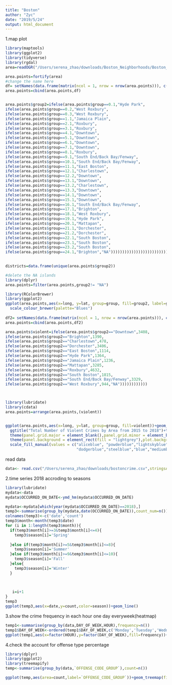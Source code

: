 ```yaml
---
title: "Boston"
author: "Zyc"
date: "2019/5/24"
output: html_document
---
```


1.map plot
```r
library(maptools)
library(ggplot2)
library(tidyverse)
library(rgdal)
area=readOGR("/Users/serena_zhao/downloads/Boston_Neighborhoods/Boston_Neighborhoods.shp")

area.points=fortify(area)
#change the name here
df= setNames(data.frame(matrix(ncol = 1, nrow = nrow(area.points))), c("group2"))
area.points=cbind(area.points,df)


area.points$group2=ifelse(area.points$group==0.1,"Hyde Park",
ifelse(area.points$group==0.2,"West Roxbury",
ifelse(area.points$group==0.3,"West Roxbury",
ifelse(area.points$group==1.1,"Jamaica Plain",
ifelse(area.points$group==2.1,"Roxbury",
ifelse(area.points$group==3.1,"Roxbury",
ifelse(area.points$group==4.1,"Downtown",
ifelse(area.points$group==5.1,"Downtown",
ifelse(area.points$group==6.1,"Downtown",
ifelse(area.points$group==7.1,"Downtown",
ifelse(area.points$group==8.1,"Roxbury",
ifelse(area.points$group==9.1,"South End/Back Bay/Fenway",
ifelse(area.points$group==10.1,"South End/Back Bay/Fenway",
ifelse(area.points$group==11.1,"East Boston",
ifelse(area.points$group==12.1,"Charlestown",
ifelse(area.points$group==12.2,"Downtown",
ifelse(area.points$group==13.1,"Downtown",
ifelse(area.points$group==13.2,"Charlestown",
ifelse(area.points$group==13.3,"Downtown",
ifelse(area.points$group==14.1,"Downtown",
ifelse(area.points$group==15.1,"Downtown",
ifelse(area.points$group==16.1,"South End/Back Bay/Fenway",
ifelse(area.points$group==17.1,"Brighton",
ifelse(area.points$group==18.1,"West Roxbury",
ifelse(area.points$group==19.1,"Hyde Park",
ifelse(area.points$group==20.1,"Mattapan",
ifelse(area.points$group==21.1,"Dorchester",
ifelse(area.points$group==21.2,"Dorchester",
ifelse(area.points$group==22.1,"South Boston",
ifelse(area.points$group==23.1,"South Boston",
ifelse(area.points$group==23.2,"South Boston",
ifelse(area.points$group==24.1,"Brighton","NA"))))))))))))))))))))))))))))))))

                                                                              
districts=data.frame(unique(area.points$group2))

#delete the NA islands
library(dplyr)
area.points=filter(area.points,group2!= "NA")

library(RColorBrewer)
library(ggplot2)
ggplot(area.points,aes(x=long, y=lat, group=group, fill=group2, label=group2,scale_colour_brewer(palette="Blues")))+geom_polygon()+theme_void()+
  scale_colour_brewer(palette="Blues")
  
df2= setNames(data.frame(matrix(ncol = 1, nrow = nrow(area.points))), c("violent"))
area.points=cbind(area.points,df2)

area.points$violent=ifelse(area.points$group2=="Downtown",3408,
ifelse(area.points$group2=="Brighton",1390,
ifelse(area.points$group2=="Charlestown",478,
ifelse(area.points$group2=="Dorchester",3406,
ifelse(area.points$group2=="East Boston",1114,
ifelse(area.points$group2=="Hyde Park",1364,
ifelse(area.points$group2=="Jamaica Plain",1236,
ifelse(area.points$group2=="Mattapan",3285,
ifelse(area.points$group2=="Roxbury",4632,
ifelse(area.points$group2=="South Boston",1815,
ifelse(area.points$group2=="South End/Back Bay/Fenway",3329,
ifelse(area.points$group2=="West Roxbury",944,"NA"))))))))))))



library(lubridate)
library(cdata)
area.points=arrange(area.points,(violent))


ggplot(area.points,aes(x=long, y=lat, group=group, fill=violent))+geom_polygon()+
  ggtitle("Total Number of Violent Crimes by Area from 2015 to 2018")+theme_light()+
  theme(panel.grid.major = element_blank(),panel.grid.minor = element_blank())+
  theme(panel.background = element_rect(fill = "lightgrey"),plot.background = element_rect(fill = "lightgrey"))+
  scale_fill_manual(values = c("aliceblue", "powderblue","lightskyblue","deepskyblue",
                               "dodgerblue","steelblue","blue","mediumblue","darkblue","navy","midnightblue","black"))
```

read data
```r
data<- read.csv("/Users/serena_zhao/downloads/bostoncrime.csv",stringsAsFactors = F,na.strings = NA)
```

2.time series 2018 accroding to seasons
```r
library(lubridate)
mydata<-data
mydata$OCCURRED_ON_DATE<-ymd_hm(mydata$OCCURRED_ON_DATE)

mydata<-mydata[which(year(mydata$OCCURRED_ON_DATE)==2018),]
temp3<-summarise(group_by(mydata,date(OCCURRED_ON_DATE)),count_num=n())
colnames(temp3)<-c('date','count')
temp3$month<-month(temp3$date) 
for (i in 1:length(temp3$month)){
  if(temp3$month[i]>=3&temp3$month[i]<=4){
    temp3$season[i]='Spring'
    
  }else if(temp3$month[i]>=5&temp3$month[i]<=8){
    temp3$season[i]='Summer'
  }else if(temp3$month[i]>=9&temp3$month[i]<=10){
    temp3$season[i]='Fall'
  }else{
    temp3$season[i]='Winter'
  }
    
  

   i=i+1
}
temp3
ggplot(temp3,aes(x=date,y=count,color=season))+geom_line()
```


3.show the crime frequency in each hour one day everyweek(heatmap)
```r
temp1<-summarise(group_by(data,DAY_OF_WEEK,HOUR),frequency=n())
temp1$DAY_OF_WEEK<-ordered(temp1$DAY_OF_WEEK,c('Monday','Tuesday','Wednesday','Thursday','Friday','Saturday','Sunday'))
ggplot(temp1,aes(x=factor(HOUR),y=factor(DAY_OF_WEEK),fill=frequency))+geom_tile()+theme_classic()+xlab("Hour")+ylab("Week")+scale_fill_gradient('frequency', low = "lightyellow", high = "steelblue") 
```

4.check the account for offense type percentage
```r
library(dplyr)
library(ggplot2)
library(treemapify)
temp<-summarise(group_by(data,`OFFENSE_CODE_GROUP`),count=n())

ggplot(temp,aes(area=count,label=`OFFENSE_CODE_GROUP`))+geom_treemap(fill='skyblue',color='black')+geom_treemap_text(fontface = "italic", colour = "black",position = "identity",grow = FALSE)+ggtitle("Tree Maps for Comparison + Part to Whole")
```
